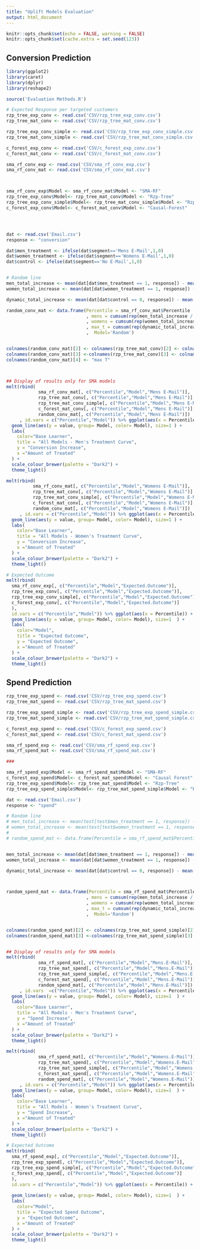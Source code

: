 ```yaml
---
title: "Uplift Models Evaluation"
output: html_document
---
```



```r
knitr::opts_chunk$set(echo = FALSE, warning = FALSE)
knitr::opts_chunk$set(cache.extra = set.seed(123))
```

## Conversion Prediction

```r
library(ggplot2)
library(caret)
library(dplyr)
library(reshape2)

source('Evaluation Methods.R')
```


```r
# Expected Response per targeted customers
rzp_tree_exp_conv <- read.csv('CSV/rzp_tree_exp_conv.csv')
rzp_tree_mat_conv <- read.csv('CSV/rzp_tree_mat_conv.csv')

rzp_tree_exp_conv_simple <- read.csv('CSV/rzp_tree_exp_conv_simple.csv')
rzp_tree_mat_conv_simple <- read.csv('CSV/rzp_tree_mat_conv_simple.csv')

c_forest_exp_conv <- read.csv('CSV/c_forest_exp_conv.csv')
c_forest_mat_conv <- read.csv('CSV/c_forest_mat_conv.csv')

sma_rf_conv_exp <- read.csv('CSV/sma_rf_conv_exp.csv')
sma_rf_conv_mat <- read.csv('CSV/sma_rf_conv_mat.csv')



sma_rf_conv_exp$Model <- sma_rf_conv_mat$Model <- "SMA-RF"
rzp_tree_exp_conv$Model<- rzp_tree_mat_conv$Model <- "Rzp-Tree"
rzp_tree_exp_conv_simple$Model<- rzp_tree_mat_conv_simple$Model <- "Rzp-Tree Simple"
c_forest_exp_conv$Model<- c_forest_mat_conv$Model <- "Causal-Forest"




dat <- read.csv('Email.csv')
response <- "conversion"

dat$men_treatment <- ifelse(dat$segment=='Mens E-Mail',1,0)
dat$women_treatment <- ifelse(dat$segment=='Womens E-Mail',1,0)
dat$control <- ifelse(dat$segment=='No E-Mail',1,0)


# Random line
men_total_increase <- mean(dat[dat$men_treatment == 1, response]) - mean(dat[ dat$control == 1, response])
women_total_increase <- mean(dat[dat$women_treatment == 1, response]) - mean(dat[ dat$control == 1, response])

dynamic_total_increase <- mean(dat[dat$control == 0, response]) - mean(dat[ dat$control == 1, response])

random_conv_mat <- data.frame(Percentile = sma_rf_conv_mat$Percentile
                              , mens = cumsum(rep(men_total_increase / nrow(sma_rf_conv_mat), nrow(sma_rf_conv_mat))) 
                              , womens = cumsum(rep(women_total_increase / nrow(sma_rf_conv_mat), nrow(sma_rf_conv_mat))) 
                              , max_t = cumsum(rep(dynamic_total_increase / nrow(sma_rf_conv_mat), nrow(sma_rf_conv_mat))) 
                              ,  Model='Random')


colnames(random_conv_mat)[2] <- colnames(rzp_tree_mat_conv)[2] <- colnames(c_forest_mat_conv)[2]<- colnames(rzp_tree_mat_conv_simple)[2] <- colnames(sma_rf_conv_mat)[2] <- "Mens E-Mail"
colnames(random_conv_mat)[3] <-colnames(rzp_tree_mat_conv)[3] <- colnames(c_forest_mat_conv)[3]<- colnames(rzp_tree_mat_conv_simple)[3] <- colnames(sma_rf_conv_mat)[3] <- "Womens E-Mail"
colnames(random_conv_mat)[4] <- "max T"



## Display of results only for SMA models
melt(rbind(
            sma_rf_conv_mat[, c("Percentile","Model","Mens E-Mail")], 
            rzp_tree_mat_conv[, c("Percentile","Model","Mens E-Mail")],
            rzp_tree_mat_conv_simple[, c("Percentile","Model","Mens E-Mail")],
            c_forest_mat_conv[, c("Percentile","Model","Mens E-Mail")],
            random_conv_mat[, c("Percentile","Model","Mens E-Mail")])
     , id.vars = c("Percentile","Model")) %>% ggplot(aes(x = Percentile)) +
  geom_line(aes(y = value, group= Model, color= Model), size=1 ) +
  labs(
    color="Base Learner",
    title = "All Models - Men's Treatment Curve",
    y = "Conversion Increase",
    x ="Amount of Treated"
  ) +
  scale_colour_brewer(palette = "Dark2") +
  theme_light()

melt(rbind(
          sma_rf_conv_mat[, c("Percentile","Model","Womens E-Mail")], 
          rzp_tree_mat_conv[, c("Percentile","Model","Womens E-Mail")], 
          rzp_tree_mat_conv_simple[, c("Percentile","Model","Womens E-Mail")],
          c_forest_mat_conv[, c("Percentile","Model","Womens E-Mail")],
          random_conv_mat[, c("Percentile","Model","Womens E-Mail")])
     , id.vars = c("Percentile","Model")) %>% ggplot(aes(x = Percentile)) +
  geom_line(aes(y = value, group= Model, color= Model), size=1 ) +
  labs(
    color="Base Learner",
    title = "All Models - Women's Treatment Curve",
    y = "Conversion Increase",
    x ="Amount of Treated"
  ) +
  scale_colour_brewer(palette = "Dark2") +
  theme_light()

```


```r
# Expected Outcome
melt(rbind(
  sma_rf_conv_exp[, c("Percentile","Model","Expected.Outcome")], 
  rzp_tree_exp_conv[, c("Percentile","Model","Expected.Outcome")], 
  rzp_tree_exp_conv_simple[, c("Percentile","Model","Expected.Outcome")], 
  c_forest_exp_conv[, c("Percentile","Model","Expected.Outcome")]
  ), 
  id.vars = c("Percentile","Model")) %>% ggplot(aes(x = Percentile)) +
  geom_line(aes(y = value, group= Model, color= Model), size=1  ) +
  labs(
    color="Model",
    title = "Expected Outcome",
    y = "Expected Outcome",
    x ="Amount of Treated"
  ) +
  scale_colour_brewer(palette = "Dark2") +
  theme_light()

```


## Spend Prediction

```r

rzp_tree_exp_spend <- read.csv('CSV/rzp_tree_exp_spend.csv')
rzp_tree_mat_spend <- read.csv('CSV/rzp_tree_mat_spend.csv')

rzp_tree_exp_spend_simple <- read.csv('CSV/rzp_tree_exp_spend_simple.csv')
rzp_tree_mat_spend_simple <- read.csv('CSV/rzp_tree_mat_spend_simple.csv')

c_forest_exp_spend <- read.csv('CSV/c_forest_exp_spend.csv')
c_forest_mat_spend <- read.csv('CSV/c_forest_mat_spend.csv')

sma_rf_spend_exp <- read.csv('CSV/sma_rf_spend_exp.csv')
sma_rf_spend_mat <- read.csv('CSV/sma_rf_spend_mat.csv')

###

sma_rf_spend_exp$Model <- sma_rf_spend_mat$Model <- "SMA-RF"
c_forest_exp_spend$Model<- c_forest_mat_spend$Model <- "Causal Forest"
rzp_tree_exp_spend$Model<- rzp_tree_mat_spend$Model <- "Rzp-Tree"
rzp_tree_exp_spend_simple$Model<- rzp_tree_mat_spend_simple$Model <- "Rzp-Tree Simple"

dat <- read.csv('Email.csv')
response <- "spend"

# Random line
# men_total_increase <- mean(test[test$men_treatment == 1, response]) - mean(test[ test$control == 1, response])
# women_total_increase <- mean(test[test$women_treatment == 1, response]) - mean(test[ test$control == 1, response])
# 
# random_spend_mat <- data.frame(Percentile = sma_rf_spend_mat$Percentile, mens = cumsum(rep(men_total_increase / nrow(sma_rf_spend_mat), nrow(sma_rf_spend_mat))) , womens = cumsum(rep(women_total_increase / nrow(sma_rf_spend_mat), nrow(sma_rf_spend_mat))) ,  Model='Random')


men_total_increase <- mean(dat[dat$men_treatment == 1, response]) - mean(dat[ dat$control == 1, response])
women_total_increase <- mean(dat[dat$women_treatment == 1, response]) - mean(dat[ dat$control == 1, response])

dynamic_total_increase <- mean(dat[dat$control == 0, response]) - mean(dat[ dat$control == 1, response])



random_spend_mat <- data.frame(Percentile = sma_rf_spend_mat$Percentile
                              , mens = cumsum(rep(men_total_increase / nrow(sma_rf_spend_mat), nrow(sma_rf_spend_mat))) 
                              , womens = cumsum(rep(women_total_increase / nrow(sma_rf_spend_mat), nrow(sma_rf_spend_mat))) 
                              , max_t = cumsum(rep(dynamic_total_increase / nrow(sma_rf_spend_mat), nrow(sma_rf_spend_mat))) 
                              ,  Model='Random')


colnames(random_spend_mat)[2] <- colnames(rzp_tree_mat_spend_simple)[2] <- colnames(rzp_tree_mat_spend)[2] <- colnames(c_forest_mat_spend)[2] <- colnames(sma_rf_spend_mat)[2] <- "Mens.E-Mail"
colnames(random_spend_mat)[3] <-colnames(rzp_tree_mat_spend_simple)[3] <- colnames(rzp_tree_mat_spend)[3] <- colnames(c_forest_mat_spend)[3] <- colnames(sma_rf_spend_mat)[3] <- "Womens.E-Mail"


## Display of results only for SMA models
melt(rbind(
            sma_rf_spend_mat[, c("Percentile","Model","Mens.E-Mail")], 
            rzp_tree_mat_spend[, c("Percentile","Model","Mens.E-Mail")], 
            rzp_tree_mat_spend_simple[, c("Percentile","Model","Mens.E-Mail")], 
            c_forest_mat_spend[, c("Percentile","Model","Mens.E-Mail")],
            random_spend_mat[, c("Percentile","Model","Mens.E-Mail")])
     , id.vars  =c("Percentile","Model")) %>% ggplot(aes(x = Percentile)) +
  geom_line(aes(y = value, group= Model, color= Model), size=1  ) +
  labs(
    color="Base Learner",
    title = "All Models - Men's Treatment Curve",
    y = "Spend Increase",
    x ="Amount of Treated"
  ) +
  scale_colour_brewer(palette = "Dark2") +
  theme_light()

melt(rbind(
            sma_rf_spend_mat[, c("Percentile","Model","Womens.E-Mail")], 
            rzp_tree_mat_spend[, c("Percentile","Model","Womens.E-Mail")], 
            rzp_tree_mat_spend_simple[, c("Percentile","Model","Womens.E-Mail")], 
            c_forest_mat_spend[, c("Percentile","Model","Womens.E-Mail")],
            random_spend_mat[, c("Percentile","Model","Womens.E-Mail")])
     , id.vars = c("Percentile","Model")) %>% ggplot(aes(x = Percentile)) +
  geom_line(aes(y = value, group= Model, color= Model), size=1  ) +
  labs(
    color="Base Learner",
    title = "All Models - Women's Treatment Curve",
    y = "Spend Increase",
    x ="Amount of Treated"
  ) +
  scale_colour_brewer(palette = "Dark2") +
  theme_light()

```


```r
# Expected Outcome
melt(rbind(
  sma_rf_spend_exp[, c("Percentile","Model","Expected.Outcome")], 
  rzp_tree_exp_spend[, c("Percentile","Model","Expected.Outcome")],
  rzp_tree_exp_spend_simple[, c("Percentile","Model","Expected.Outcome")],
  c_forest_exp_spend[, c("Percentile","Model","Expected.Outcome")]
  ), 
  id.vars = c("Percentile","Model")) %>% ggplot(aes(x = Percentile)) +
  
  geom_line(aes(y = value, group= Model, color= Model), size=1  ) +
  labs(
    color="Model",
    title = "Expected Spend Outcome",
    y = "Expected Outcome",
    x ="Amount of Treated"
  ) +
  scale_colour_brewer(palette = "Dark2") +
  theme_light()
```

